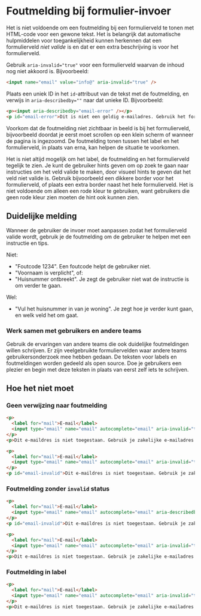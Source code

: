 <!-- @license CC0-1.0 -->

# Foutmelding bij formulier-invoer

Het is niet voldoende om een foutmelding bij een formulierveld te tonen met HTML-code voor een gewone tekst. Het is belangrijk dat automatische hulpmiddelen voor toegankelijkheid kunnen herkennen dat een formulierveld _niet valide_ is en dat er een extra beschrijving is voor het formulierveld.

Gebruik `aria-invalid="true"` voor een formulierveld waarvan de inhoud nog niet akkoord is. Bijvoorbeeld:

```html
<input name="email" value="info@" aria-invalid="true" />
```

Plaats een uniek ID in het `id`-attribuut van de tekst met de foutmelding, en verwijs in `aria-describedby=""` naar dat unieke ID. Bijvoorbeeld:

```html
<p><input aria-describedby="email-error" /></p>
<p id="email-error">Dit is niet een geldig e-mailadres. Gebruik het formaat "hi@example.com".</p>
```

Voorkom dat de foutmelding niet zichtbaar in beeld is bij het formulierveld, bijvoorbeeld doordat je eerst moet scrollen op een klein scherm of wanneer de pagina is ingezoomd. De foutmelding tonen tussen het label en het formulierveld, in plaats van erna, kan helpen de situatie te voorkomen.

Het is niet altijd mogelijk om het label, de foutmelding en het formulierveld tegelijk te zien. Je kunt de gebruiker hints geven om op zoek te gaan naar instructies om het veld valide te maken, door visueel hints te geven dat het veld niet valide is. Gebruik bijvoorbeeld een dikkere border voor het formulierveld, of plaats een extra border naast het hele formulierveld. Het is niet voldoende om alleen een rode kleur te gebruiken, want gebruikers die geen rode kleur zien moeten de hint ook kunnen zien.

## Duidelijke melding

Wanneer de gebruiker de invoer moet aanpassen zodat het formulierveld valide wordt, gebruik je de foutmelding om de gebruiker te helpen met een instructie en tips.

Niet:

- "Foutcode 1234". Een foutcode helpt de gebruiker niet.
- "Voornaam is verplicht", of:
- "Huisnummer ontbreekt". Je zegt de gebruiker niet wat de instructie is om verder te gaan.

Wel:

- "Vul het huisnummer in van je woning". Je zegt hoe je verder kunt gaan, en welk veld het om gaat.

### Werk samen met gebruikers en andere teams

Gebruik de ervaringen van andere teams die ook duidelijke foutmeldingen willen schrijven. Er zijn veelgebruikte formuliervelden waar andere teams gebruikersonderzoek mee hebben gedaan. De teksten voor labels en foutmeldingen worden gedeeld als open source. Doe je gebruikers een plezier en begin met deze teksten in plaats van eerst zelf iets te schrijven.

## Hoe het niet moet

### Geen verwijzing naar foutmelding

```html
<p>
  <label for="mail">E-mail</label>
  <input type="email" name="email" autocomplete="email" aria-invalid="true" />
</p>
<p>Dit e-maildres is niet toegestaan. Gebruik je zakelijke e-mailadres dat eindigt op @minaz.nl</p>
```

```html
<p>
  <label for="mail">E-mail</label>
  <input type="email" name="email" autocomplete="email" aria-invalid="true" aria-describedby="email-invalid" />
</p>
<p id="email-invalid">Dit e-maildres is niet toegestaan. Gebruik je zakelijke e-mailadres dat eindigt op @minaz.nl</p>
```

### Foutmelding zonder `invalid` status

```html
<p>
  <label for="mail">E-mail</label>
  <input type="email" name="email" autocomplete="email" aria-describedby="email-invalid" />
</p>
<p id="email-invalid">Dit e-maildres is niet toegestaan. Gebruik je zakelijke e-mailadres dat eindigt op @minaz.nl</p>
```

```html
<p>
  <label for="mail">E-mail</label>
  <input type="email" name="email" autocomplete="email" aria-invalid="true" />
</p>
<p>Dit e-maildres is niet toegestaan. Gebruik je zakelijke e-mailadres dat eindigt op @minaz.nl</p>
```

### Foutmelding in label

```html
<p>
  <label for="mail">E-mail</label>
  <input type="email" name="email" autocomplete="email" aria-invalid="true" />
</p>
<p>Dit e-maildres is niet toegestaan. Gebruik je zakelijke e-mailadres dat eindigt op @minaz.nl</p>
```
